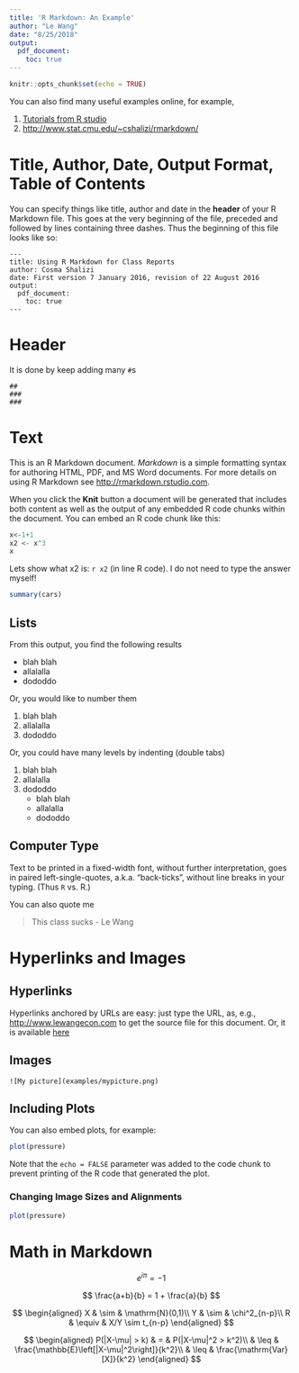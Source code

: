 ---
title: 'R Markdown: An Example'
author: "Le Wang"
date: "8/25/2018"
output: 
  pdf_document:
    toc: true
---

```{r setup, include=FALSE}
knitr::opts_chunk$set(echo = TRUE)
```

You can also find many useful examples online, for example, 

1. [Tutorials from R studio](https://rmarkdown.rstudio.com/authoring_basics.html)
2. <http://www.stat.cmu.edu/~cshalizi/rmarkdown/>

# Title, Author, Date, Output Format, Table of Contents

You can specify things like title, author and date in the **header** of your
R Markdown file.  This goes at the very beginning of the file, preceded
and followed by lines containing three dashes.  Thus the beginning of
this file looks like so:

```
---
title: Using R Markdown for Class Reports
author: Cosma Shalizi
date: First version 7 January 2016, revision of 22 August 2016
output:
  pdf_document:
    toc: true
---
```
# Header 

It is done by keep adding many `#`s

```
##
###
###
```

# Text

This is an R Markdown document. *Markdown* is a simple formatting syntax for authoring HTML, PDF, and MS Word documents. For more details on using R Markdown see <http://rmarkdown.rstudio.com>.

When you click the **Knit** button a document will be generated that includes both content as well as the output of any embedded R code chunks within the document. You can embed an R code chunk like this:

```{r}
x<-1+1
x2 <- x^3
x
```

Lets show what x2 is: `r x2` (in line R code). I do not need to type the answer myself!


```{r cars}
summary(cars)
```

## Lists

From this output, you find the following results

* blah blah
* allalalla
* dododdo

Or, you would like to number them

1. blah blah
2. allalalla
3. dododdo

Or, you could have many levels by indenting (double tabs)

1. blah blah
2. allalalla
3. dododdo
    * blah blah
    * allalalla
    * dododdo

## Computer Type

Text to be printed in a fixed-width font, without further interpretation, goes
in paired left-single-quotes, a.k.a. "back-ticks", without line breaks in your
typing.  (Thus `R` vs. R.)


You can also quote me

> This class sucks    - Le Wang

# Hyperlinks and Images

## Hyperlinks

Hyperlinks anchored by URLs are easy: just type the URL, as, e.g.,
<http://www.lewangecon.com> to get the source
file for this document. Or, it is available [here](http://www.lewangecon.com)

## Images

```
![My picture](examples/mypicture.png)
```

## Including Plots

You can also embed plots, for example:

```{r pressure, echo=FALSE}
plot(pressure)
```

Note that the `echo = FALSE` parameter was added to the code chunk to prevent printing of the R code that generated the plot.


### Changing Image Sizes and Alignments


```{r pressure2, echo=FALSE, fig.height=4, fig.width=3, fig.align="center"}
plot(pressure)
```

# Math in Markdown

$$
e^{i \pi} = -1
$$


$$
\frac{a+b}{b} = 1 + \frac{a}{b}
$$

$$
\begin{aligned}
X & \sim & \mathrm{N}(0,1)\\
Y & \sim & \chi^2_{n-p}\\
R & \equiv & X/Y \sim t_{n-p}
\end{aligned}
$$


$$
\begin{aligned}
P(|X-\mu| > k) & = & P(|X-\mu|^2 > k^2)\\
& \leq & \frac{\mathbb{E}\left[|X-\mu|^2\right]}{k^2}\\
& \leq & \frac{\mathrm{Var}[X]}{k^2}
\end{aligned}
$$


